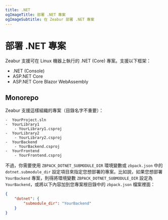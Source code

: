 ```yaml
---
title: .NET
ogImageTitle: 部署 .NET 專案
ogImageSubtitle: 在 Zeabur 部署 .NET 專案
---
```


# 部署 .NET 專案

Zeabur 支援可在 Linux 機器上執行的 .NET (Core) 專案。支援以下框架：

-  .NET (Console)
-  ASP.NET Core
-  ASP.NET Core Blazor WebAssembly

## Monorepo

Zeabur 支援這樣組織的專案（目錄名字不重要）：

```plain
-  YourProject.sln
-  YourLibrary1
    - YourLibrary1.csproj
-  YourLibrary2
    - YourLibrary2.csproj
-  YourBackend
    - YourBackend.csproj
-  YourFrontend
    - YourFrontend.csproj
```

不過，你需要使用 `ZBPACK_DOTNET_SUBMODULE_DIR` 環境變數或 `zbpack.json` 中的 `dotnet.submodule_dir` 設定項目來指定您想部署的專案。比如說，如果您想部署 `YourBackend` 專案，則得將環境變數 `ZBPACK_DOTNET_SUBMODULE_DIR` 設定為 `YourBackend`，或將以下內容加到您專案根目錄中的 `zbpack.json` 檔案裡面：

```json
{
    "dotnet": {
        "submodule_dir": "YourBackend"
    }
}
```
